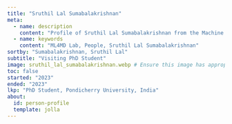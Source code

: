 ```yaml
---
title: "Sruthil Lal Sumabalakrishnan"
meta:
  - name: description
    content: "Profile of Sruthil Lal Sumabalakrishnan from the Machine Learning for Materials Design (ML4MD) Lab."
  - name: keywords
    content: "ML4MD Lab, People, Sruthil Lal Sumabalakrishnan"
sortby: "Sumabalakrishnan, Sruthil Lal"
subtitle: "Visiting PhD Student"
image: sruthil_lal_sumabalakrishnan.webp # Ensure this image has appropriate alt text if used directly in content
toc: false
started: "2023"
ended: "2023"
lkp: "PhD Student, Pondicherry University, India"
about:
  id: person-profile
  template: jolla
---
```


:::{#person-profile}
:::

<!---
## Biography
## Experience
## Education
-->
